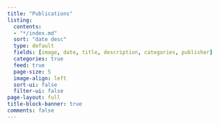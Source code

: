 ```yaml
---
title: "Publications"
listing:
  contents: 
  - "*/index.md"
  sort: "date desc"
  type: default
  fields: [image, date, title, description, categories, publisher]
  categories: true
  feed: true
  page-size: 5
  image-align: left
  sort-ui: false
  filter-ui: false
page-layout: full
title-block-banner: true
comments: false
---
```



